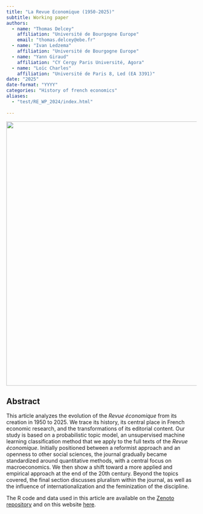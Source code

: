 ```yaml
---
title: "La Revue Economique (1950-2025)"
subtitle: Working paper   
authors: 
  - name: "Thomas Delcey"
    affiliation: "Université de Bourgogne Europe"
    email: "thomas.delcey@ebe.fr"
  - name: "Ivan Ledzema"
    affiliation: "Université de Bourgogne Europe" 
  - name: "Yann Giraud"
    affiliation: "CY Cergy Paris Université, Agora"
  - name: "Loïc Charles"
    affiliation: "Université de Paris 8, Led (EA 3391)"
date: "2025"
date-format: "YYYY"
categories: "History of french economics"
aliases: 
  - "test/RE_WP_2024/index.html" 
  
--- 
```


![](picture.png){width=700 fig-align="center"}

## Abstract 

This article analyzes the evolution of the _Revue économique_ from its creation in 1950 to 2025. We trace its history, its central place in French economic research, and the transformations of its editorial content. Our study is based on a probabilistic topic model, an unsupervised machine learning classification method that we apply to the full texts of the _Revue économique_. Initially positioned between a reformist approach and an openness to other social sciences, the journal gradually became standardized around quantitative methods, with a central focus on macroeconomics. We then show a shift toward a more applied and empirical approach at the end of the 20th century. Beyond the topics covered, the final section discusses pluralism within the journal, as well as the influence of internationalization and the feminization of the discipline.

The R code and data used in this article are available on the [Zenoto repository](https://doi.org/10.5281/zenodo.15083220) and on this website [here](annexe.html). 

<!-- ## Published In -->

<!-- This article is forthcoming in the *History of Political Economy*. [Link](https://doi.org/10.1215/00182702-11242749) -->

